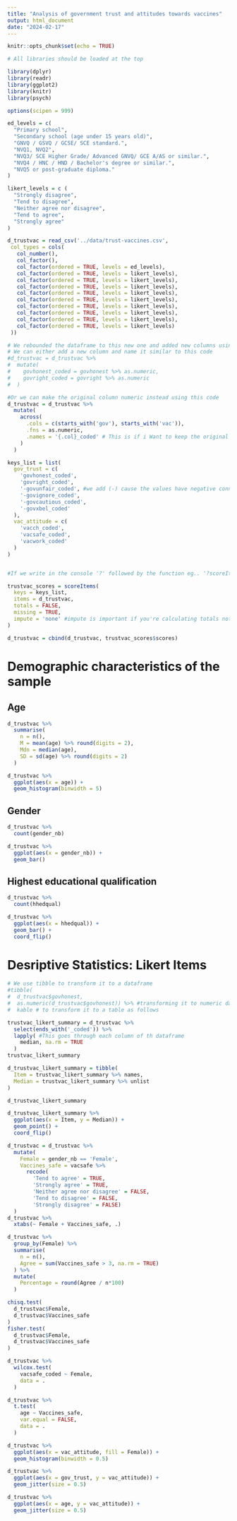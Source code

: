 ```yaml
---
title: "Analysis of government trust and attitudes towards vaccines"
output: html_document
date: "2024-02-17"
---
```


```r
knitr::opts_chunk$set(echo = TRUE)

# All libraries should be loaded at the top

library(dplyr)
library(readr)
library(ggplot2)
library(knitr)
library(psych)

options(scipen = 999)

ed_levels = c(
  "Primary school",
  "Secondary school (age under 15 years old)",
  "GNVQ / GSVQ / GCSE/ SCE standard.",
  "NVQ1, NVQ2",
  "NVQ3/ SCE Higher Grade/ Advanced GNVQ/ GCE A/AS or similar.",
  "NVQ4 / HNC / HND / Bachelor's degree or similar.",
  "NVQ5 or post-graduate diploma."                             
)

likert_levels = c (
  "Strongly disagree",
  "Tend to disagree",
  "Neither agree nor disagree",
  "Tend to agree",
  "Strongly agree"             
)

d_trustvac = read_csv('../data/trust-vaccines.csv',
 col_types = cols(
   col_number(),
   col_factor(),
   col_factor(ordered = TRUE, levels = ed_levels),
   col_factor(ordered = TRUE, levels = likert_levels),
   col_factor(ordered = TRUE, levels = likert_levels),
   col_factor(ordered = TRUE, levels = likert_levels),
   col_factor(ordered = TRUE, levels = likert_levels),
   col_factor(ordered = TRUE, levels = likert_levels),
   col_factor(ordered = TRUE, levels = likert_levels),
   col_factor(ordered = TRUE, levels = likert_levels),
   col_factor(ordered = TRUE, levels = likert_levels),
   col_factor(ordered = TRUE, levels = likert_levels)
 ))

# We rebounded the dataframe to this new one and added new columns using mutate
# We can either add a new column and name it similar to this code 
#d_trustvac = d_trustvac %>% 
#  mutate(
#    govhonest_coded = govhonest %>% as.numeric,
#    govright_coded = govright %>% as.numeric
#  )

#Or we can make the original column numeric instead using this code
d_trustvac = d_trustvac %>% 
  mutate(
    across(
      .cols = c(starts_with('gov'), starts_with('vac')),
      .fns = as.numeric,
      .names = '{.col}_coded' # This is if i Want to keep the original columns 
    )
  )

keys_list = list(
  gov_trust = c(
    'govhonest_coded',
    'govright_coded',
    '-govunfair_coded', #we add (-) cause the values have negative connotation eg. unfair..etc
    '-govignore_coded',
    '-govcautious_coded',
    '-govxbel_coded'
  ),
  vac_attitude = c(
    'vacch_coded',
    'vacsafe_coded',
    'vacwork_coded'
  )
)


#If we write in the console '?' followed by the function eg.. '?scoreItems' we will get the arguments 

trustvac_scores = scoreItems(
  keys = keys_list,
  items = d_trustvac,
  totals = FALSE,
  missing = TRUE,
  impute = 'none' #impute is important if you're calculating totals not averages
)

d_trustvac = cbind(d_trustvac, trustvac_scores$scores)
```

# Demographic characteristics of the sample

## Age
```r
d_trustvac %>%
  summarise(
    n = n(),
    M = mean(age) %>% round(digits = 2),
    Mdn = median(age),
    SD = sd(age) %>% round(digits = 2)
  )

d_trustvac %>%
  ggplot(aes(x = age)) +
  geom_histogram(binwidth = 5)
```
## Gender
```r
d_trustvac %>%
  count(gender_nb)

d_trustvac %>%
  ggplot(aes(x = gender_nb)) +
  geom_bar()
```

## Highest educational qualification 
```r
d_trustvac %>%
  count(hhedqual)

d_trustvac %>%
  ggplot(aes(x = hhedqual)) +
  geom_bar() +
  coord_flip()
```

# Desriptive Statistics: Likert Items

```r
# We use tibble to transform it to a dataframe 
#tibble(
#  d_trustvac$govhonest, 
#  as.numeric(d_trustvac$govhonest)) %>% #transforming it to numeric data
#  kable # to transform it to a table as follows

trustvac_likert_summary = d_trustvac %>%
  select(ends_with('_coded')) %>%
  lapply( #This goes through each column of th dataframe 
    median, na.rm = TRUE
  ) 
trustvac_likert_summary

d_trustvac_likert_summary = tibble(
  Item = trustvac_likert_summary %>% names, 
  Median = trustvac_likert_summary %>% unlist
)

d_trustvac_likert_summary

d_trustvac_likert_summary %>%
  ggplot(aes(x = Item, y = Median)) +
  geom_point() +
  coord_flip()
```



```r

d_trustvac = d_trustvac %>%
  mutate(
    Female = gender_nb == 'Female',
    Vaccines_safe = vacsafe %>% 
      recode(
        'Tend to agree' = TRUE, 
        'Strongly agree' = TRUE,
        'Neither agree nor disagree' = FALSE,
        'Tend to disagree' = FALSE, 
        'Strongly disagree' = FALSE)
  )
d_trustvac %>%
  xtabs(~ Female + Vaccines_safe, .)

d_trustvac %>% 
  group_by(Female) %>%
  summarise(
    n = n(),
    Agree = sum(Vaccines_safe > 3, na.rm = TRUE)
  ) %>% 
  mutate(
    Percentage = round(Agree / n*100)
  )

chisq.test(
  d_trustvac$Female,
  d_trustvac$Vaccines_safe
)
fisher.test(
  d_trustvac$Female,
  d_trustvac$Vaccines_safe
)
```

```r
d_trustvac %>%
  wilcox.test(
    vacsafe_coded ~ Female,
    data = .
  )
```

```r
d_trustvac %>%
  t.test(
    age ~ Vaccines_safe,
    var.equal = FALSE,
    data = .
  )
```
```r
d_trustvac %>%
  ggplot(aes(x = vac_attitude, fill = Female)) +
  geom_histogram(binwidth = 0.5)
```
```r
d_trustvac %>%
  ggplot(aes(x = gov_trust, y = vac_attitude)) +
  geom_jitter(size = 0.5)
```

```r
d_trustvac %>%
  ggplot(aes(x = age, y = vac_attitude)) +
  geom_jitter(size = 0.5)
```